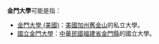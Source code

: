 '''金門大學'''可能是指：

*[[金門大學_(美國)|金門大學 (美國)]]：[[美國|美國]][[加州|加州]][[舊金山|舊金山]]的私立大學。
*[[國立金門大學|國立金門大學]]：[[中華民國|中華民國]][[福建省_(中華民國)|福建省]][[金門縣|金門縣]]的國立大學。

{{消歧義|J|Cat=四字教育機構消歧義}}